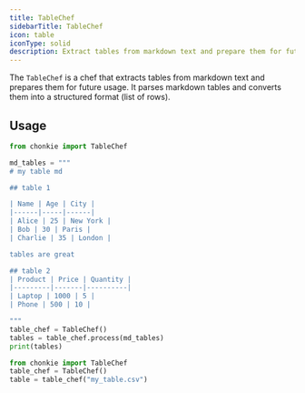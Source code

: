 ```yaml
---
title: TableChef
sidebarTitle: TableChef
icon: table
iconType: solid
description: Extract tables from markdown text and prepare them for future usage.
---
```


The `TableChef` is a chef that extracts tables from markdown text and prepares them for future usage. It parses markdown tables and converts them into a structured format (list of rows).

## Usage

<CodeGroup>

```python markdown
from chonkie import TableChef

md_tables = """
# my table md

## table 1

| Name | Age | City |
|------|-----|------|
| Alice | 25 | New York |
| Bob | 30 | Paris |
| Charlie | 35 | London |

tables are great

## table 2
| Product | Price | Quantity |
|---------|-------|----------|
| Laptop | 1000 | 5 |
| Phone | 500 | 10 |

"""
table_chef = TableChef()
tables = table_chef.process(md_tables)
print(tables)
```

```python csv/excel
from chonkie import TableChef
table_chef = TableChef()
table = table_chef("my_table.csv") 
```
</CodeGroup>